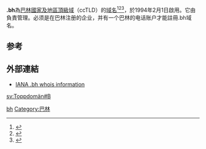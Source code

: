 {{expand English|time=2018-04-01T08:58:30+00:00}}
'''.bh'''為[[巴林|巴林]][[國家及地區頂級域|國家及地區頂級域]]（ccTLD）的[[域名|域名]]<ref>{{Cite book|title=常用电脑词语速查手册|last=何弘主编|first=|publisher=西安：西安出版社|date=2000-07|isbn=7-80594-644-2|location=|pages=201-202}}</ref><ref>{{Cite book|title=英德汉广播电视技术词典|last=（德）赫伯特·蒂尔曼（Herbert Tillmann）编；梁瑛等译|first=|publisher=北京：中国广播电视出版社|year=2002|isbn=7-5043-3793-5|location=|pages=440-442}}</ref><ref>{{Cite book|title=大学计算机基础|last=刘丕娥主编|first=|publisher=哈尔滨：哈尔滨工业大学出版社|year=2010|isbn=978-7-5603-3056-3|location=|pages=342-345}}</ref>，於1994年2月1日啟用。它由{{en-link|巴林电信监管局}}負責管理。必须是在巴林注册的企业，并有一个巴林的电话账户才能註冊.bh域名。

== 参考 ==
{{reflist}}

== 外部連結 ==
* [http://www.iana.org/root-whois/bh.htm IANA .bh whois information]{{Wayback|url=http://www.iana.org/root-whois/bh.htm |date=20060419010452 }}

{{CcTLD}}
{{网络小作品}}

[[Category:國家及地區頂級域|bh]]
[[Category:巴林|Category:巴林]]

[[sv:Toppdomän#B|sv:Toppdomän#B]]
